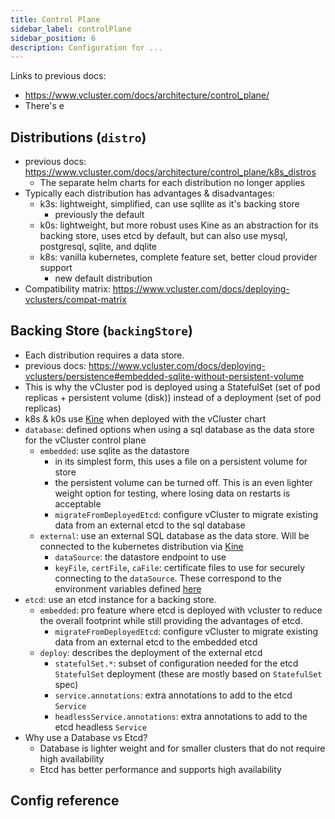 ```yaml
---
title: Control Plane
sidebar_label: controlPlane
sidebar_position: 6
description: Configuration for ...
---
```



Links to previous docs:
- https://www.vcluster.com/docs/architecture/control_plane/
- There's e

## Distributions (`distro`)
- previous docs: https://www.vcluster.com/docs/architecture/control_plane/k8s_distros
  - The separate helm charts for each distribution no longer applies
- Typically each distribution has advantages & disadvantages:
  - k3s: lightweight, simplified, can use sqllite as it's backing store
    - previously the default
  - k0s: lightweight, but more robust uses Kine as an abstraction for its backing store, uses etcd by default, but can also use mysql, postgresql, sqlite, and dqlite
  - k8s: vanilla kubernetes, complete feature set, better cloud provider support
    - new default distribution
- Compatibility matrix: https://www.vcluster.com/docs/deploying-vclusters/compat-matrix

## Backing Store (`backingStore`)
- Each distribution requires a data store.
- previous docs: https://www.vcluster.com/docs/deploying-vclusters/persistence#embedded-sqlite-without-persistent-volume
- This is why the vCluster pod is deployed using a StatefulSet (set of pod replicas + persistent volume (disk)) instead of a deployment (set of pod replicas)
- k8s & k0s use [Kine](https://github.com/k3s-io/kine) when deployed with the vCluster chart
- `database`: defined options when using a sql database as the data store for the vCluster control plane
  - `embedded`: use sqlite as the datastore
    - in its simplest form, this uses a file on a persistent volume for store
    - the persistent volume can be turned off. This is an even lighter weight option for testing, where losing data on restarts is acceptable
    - `migrateFromDeployedEtcd`: configure vCluster to migrate existing data from an external etcd to the sql database
  - `external`: use an external SQL database as the data store. Will be connected to the kubernetes distribution via [Kine](https://github.com/k3s-io/kine)
    - `dataSource`: the datastore endpoint to use
    - `keyFile`, `certFile`, `caFile`: certificate files to use for securely connecting to the `dataSource`. These correspond to the environment variables defined [here](https://www.vcluster.com/docs/deploying-vclusters/persistence#datastore-options)
- `etcd`: use an etcd instance for a backing store.
  - `embedded`: pro feature where etcd is deployed with vcluster to reduce the overall footprint while still providing the advantages of etcd.
    - `migrateFromDeployedEtcd`: configure vCluster to migrate existing data from an external etcd to the embedded etcd
  - `deploy`: describes the deployment of the external etcd
    - `statefulSet.*`: subset of configuration needed for the etcd `StatefulSet` deployment (these are mostly based on `StatefulSet` spec)
    - `service.annotations`: extra annotations to add to the etcd `Service`
    - `headlessService.annotations`: extra annotations to add to the etcd headless `Service`
- Why use a Database vs Etcd?
  - Database is lighter weight and for smaller clusters that do not require high availability
  - Etcd has better performance and supports high availability

## Config reference

<ControlPlane />